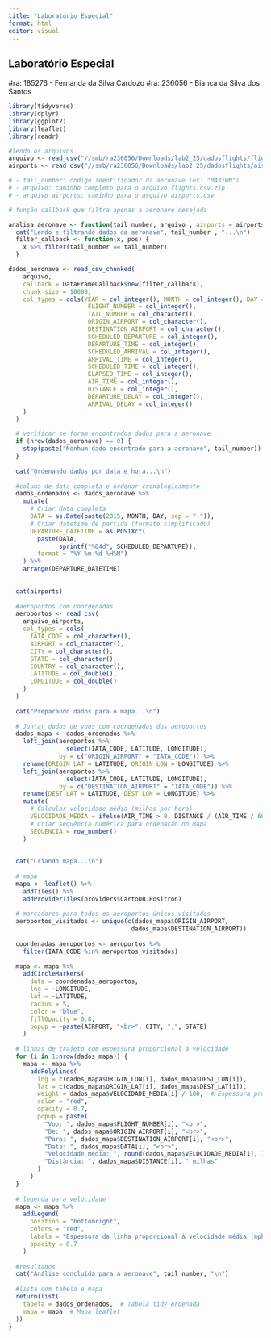 ---
title: "Laboratório Especial"
format: html
editor: visual
---

## Laboratório Especial
#ra: 185276 - Fernanda da Silva Cardozo 
#ra: 236056 - Bianca da Silva dos Santos
```{r}
library(tidyverse)
library(dplyr)
library(ggplot2)
library(leaflet)
library(readr)
```

```{r}
#lendo os arquivos 
arquivo <- read_csv("//smb/ra236056/Downloads/lab2_25/dadosflights/flights.csv")
airports <- read_csv("//smb/ra236056/Downloads/lab2_25/dadosflights/airports.csv")

```


```{r}
# - tail_number: código identificador da aeronave (ex: "M431WN")
# - arquivo: caminho completo para o arquivo flights.csv.zip
# - arquivo_airports: caminho para o arquivo airports.csv

# função callback que filtra apenas a aeronave desejada

analisa_aeronave <- function(tail_number, arquivo , airports = airports) {
  cat("Lendo e filtrando dados da aeronave", tail_number , "...\n")
  filter_callback <- function(x, pos) {
    x %>% filter(tail_number == tail_number)
  }

dados_aeronave <- read_csv_chunked(
    arquivo,
    callback = DataFrameCallback$new(filter_callback),
    chunk_size = 10000,
    col_types = cols(YEAR = col_integer(), MONTH = col_integer(), DAY = col_integer(),
                      FLIGHT_NUMBER = col_integer(),
                      TAIL_NUMBER = col_character(),
                      ORIGIN_AIRPORT = col_character(),
                      DESTINATION_AIRPORT = col_character(),
                      SCHEDULED_DEPARTURE = col_integer(),
                      DEPARTURE_TIME = col_integer(),
                      SCHEDULED_ARRIVAL = col_integer(),
                      ARRIVAL_TIME = col_integer(),
                      SCHEDULED_TIME = col_integer(),
                      ELAPSED_TIME = col_integer(),
                      AIR_TIME = col_integer(),
                      DISTANCE = col_integer(),
                      DEPARTURE_DELAY = col_integer(),
                      ARRIVAL_DELAY = col_integer()
    )
  )  

  # verificar se foram encontrados dados para a aeronave
  if (nrow(dados_aeronave) == 0) {
    stop(paste("Nenhum dado encontrado para a aeronave", tail_number))
  }
  
  cat("Ordenando dados por data e hora...\n")
  
  #coluna de data completa e ordenar cronologicamente
  dados_ordenados <- dados_aeronave %>%
    mutate(
      # Criar data completa 
      DATA = as.Date(paste(2015, MONTH, DAY, sep = "-")),
      # Criar datetime de partida (formato simplificado)
      DEPARTURE_DATETIME = as.POSIXct(
        paste(DATA, 
              sprintf("%04d", SCHEDULED_DEPARTURE)), 
        format = "%Y-%m-%d %H%M")
    ) %>%
    arrange(DEPARTURE_DATETIME)
  
  
  cat(airports)
  
  #aeroportos com coordenadas
  aeroportos <- read_csv(
    arquivo_airports,
    col_types = cols(
      IATA_CODE = col_character(),
      AIRPORT = col_character(),
      CITY = col_character(),
      STATE = col_character(),
      COUNTRY = col_character(),
      LATITUDE = col_double(),
      LONGITUDE = col_double()
    )
  )
  
  cat("Preparando dados para o mapa...\n")
  
  # Juntar dados de voos com coordenadas dos aeroportos
  dados_mapa <- dados_ordenados %>%
    left_join(aeroportos %>% 
                select(IATA_CODE, LATITUDE, LONGITUDE), 
              by = c("ORIGIN_AIRPORT" = "IATA_CODE")) %>%
    rename(ORIGIN_LAT = LATITUDE, ORIGIN_LON = LONGITUDE) %>%
    left_join(aeroportos %>% 
                select(IATA_CODE, LATITUDE, LONGITUDE), 
              by = c("DESTINATION_AIRPORT" = "IATA_CODE")) %>%
    rename(DEST_LAT = LATITUDE, DEST_LON = LONGITUDE) %>%
    mutate(
      # Calcular velocidade média (milhas por hora)
      VELOCIDADE_MEDIA = ifelse(AIR_TIME > 0, DISTANCE / (AIR_TIME / 60), NA),
      # Criar sequência numérica para ordenação no mapa
      SEQUENCIA = row_number()
    )
  
  
  cat("Criando mapa...\n")
  
  # mapa
  mapa <- leaflet() %>%
    addTiles() %>%
    addProviderTiles(providers$CartoDB.Positron)
  
  # marcadores para todos os aeroportos únicos visitados
  aeroportos_visitados <- unique(c(dados_mapa$ORIGIN_AIRPORT, 
                                  dados_mapa$DESTINATION_AIRPORT))
  
  coordenadas_aeroportos <- aeroportos %>%
    filter(IATA_CODE %in% aeroportos_visitados)
  
  mapa <- mapa %>%
    addCircleMarkers(
      data = coordenadas_aeroportos,
      lng = ~LONGITUDE, 
      lat = ~LATITUDE,
      radius = 5,
      color = "blue",
      fillOpacity = 0.8,
      popup = ~paste(AIRPORT, "<br>", CITY, ",", STATE)
    )
  
  # linhas de trajeto com espessura proporcional à velocidade
  for (i in 1:nrow(dados_mapa)) {
    mapa <- mapa %>%
      addPolylines(
        lng = c(dados_mapa$ORIGIN_LON[i], dados_mapa$DEST_LON[i]),
        lat = c(dados_mapa$ORIGIN_LAT[i], dados_mapa$DEST_LAT[i]),
        weight = dados_mapa$VELOCIDADE_MEDIA[i] / 100,  # Espessura proporcional à velocidade
        color = "red",
        opacity = 0.7,
        popup = paste(
          "Voo: ", dados_mapa$FLIGHT_NUMBER[i], "<br>",
          "De: ", dados_mapa$ORIGIN_AIRPORT[i], "<br>",
          "Para: ", dados_mapa$DESTINATION_AIRPORT[i], "<br>",
          "Data: ", dados_mapa$DATA[i], "<br>",
          "Velocidade média: ", round(dados_mapa$VELOCIDADE_MEDIA[i], 1), " mph<br>",
          "Distância: ", dados_mapa$DISTANCE[i], " milhas"
        )
      )
  }
  
  # legenda para velocidade
  mapa <- mapa %>%
    addLegend(
      position = "bottomright",
      colors = "red",
      labels = "Espessura da linha proporcional à velocidade média (mph)",
      opacity = 0.7
    )
  
  #resultados
  cat("Análise concluída para a aeronave", tail_number, "\n")
  
  #lista com tabela e mapa
  return(list(
    tabela = dados_ordenados,  # Tabela tidy ordenada
    mapa = mapa  # Mapa leaflet
  ))
}
```


